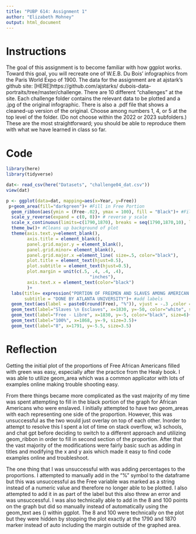 ---
title: "PUBP 614: Assignment 1"
author: "Elizabeth Mohney"
output: html_document
---

# Instructions
  The goal of this assignment is to become familiar with how ggplot works. Toward this goal, you
will recreate one of W.E.B. Du Bois’ infographics from the Paris World Expo of 1900.
The data for the assignment are at ajstark’s github site: [HERE]https://github.com/ajstarks/
dubois-data-portraits/tree/master/challenge. There are 10 different “challenges” at the site. Each
challenge folder contains the relevant data to be plotted and a .jpg of the original infographic.
There is also a .pdf file that shows a cleaned-up version of the original.
Choose among numbers 1, 4, or 5 at the top level of the folder. (Do not choose within the 2022 or
2023 subfolders.) These are the most straightforward; you should be able to reproduce them with
what we have learned in class so far.

# Code

```{r}
library(here)
library(tidyverse)
```

```{r}
dat<- read_csv(here("Datasets", "challenge04_dat.csv"))
view(dat)
```
```{r, fig.width=7, fig.height=6.5}
p <- ggplot(data=dat, mapping=aes(x=Year, y=Free))
 p+geom_area(fill="darkgreen")+ #Fill in Free Portion
  geom_ribbon(aes(ymin = (Free-.02), ymax = 100), fill = "Black")+ #Fill in Rest of the graph
  scale_y_reverse(expand = c(0, 0))+ # reverse y scale
  scale_x_continuous(limits=c(1790,1870), breaks = seq(1790,1870,10), labels = seq(1790,1870,10), expand = c(0, 0), position = "top")+ #manually modify x labels 
  theme_bw()+ #Cleans up background of plot
  theme(axis.text.y=element_blank(), 
        axis.title = element_blank(),
        panel.grid.major.y = element_blank(),
        panel.grid.minor= element_blank(),
        panel.grid.major.x =element_line( size=.5, color="black"),
        plot.title = element_text(hjust=0.5),
        plot.subtitle = element_text(hjust=0.5),
        plot.margin = unit(c(.5, .4, .4, .4), 
                                "inches"),
        axis.text.x = element_text(color="black")
        )+
  labs(title= expression("PORTION OF FREEMEN AND SLAVES AMONG AMERICAN NEGROES \n PORTION DES NÈGRES LIBRES ET DES ESCLAVES EN AMÉRIQUE"),
       subtitle = "DONE BY ATLANTA UNIVERSITY")+ #add labels
  geom_text(aes(label = paste0(round(Free), "%")), vjust = -.3 ,color = "black", size = 3.5)+ #auto add numbers and percentages
  geom_text(label="Slaves \n Esclaves", x=1830, y=-50, color="white", size=12)+
  geom_text(label="Free - Libre", x=1830, y=-5, color="black", size=6)+
  geom_text(label="100%", x=1868, y=-9, size=3.5)+
  geom_text(label="8", x=1791, y=-5.5, size=3.5)
```

# Reflection

Getting the initial plot of the proportions of Free African Americans filled with green was easy, especially after the practice from the Healy book. I was able to utilize geom_area which was a common applicator with lots of examples online making trouble shooting easy.

From there things became more complicated as the vast majority of my time was spent attempting to fill in the black portion of the graph for African Americans who were enslaved. I initially attempted to have two geom_areas with each representing one side of the proportion. However, this was unsuccessful as the two would just overlay on top of each other. Inorder to attempt to resolve this I spent a lot of time on stack overflow, w3 schools, and chat gpt before deciding to switch to a different approach and utilizing geom_ribbon in order to fill in second section of the proportion. After that the vast majority of the modifications were fairly basic such as adding in titles and modifying the x and y axis which made it easy to find code examples online and troubleshoot.  

The one thing that I was unsuccessful with was adding percentages to the proportions. I attempted to manually add in the “%” symbol to the dataframe but this was unsuccessful as the Free variable was marked as a string instead of a numeric value and therefore no longer able to be plotted. I also attempted to add it in as part of the label but this also threw an error and was unsuccessful. I was also technically able to add in the 8 and 100 points on the graph but did so manually instead of automatically using the geom_text aes () within ggplot. The 8 and 100 were technically on the plot but they were hidden by stopping the plot exactly at the 1790 and 1870 marker instead of auto including the margin outside of the graphed area. 
